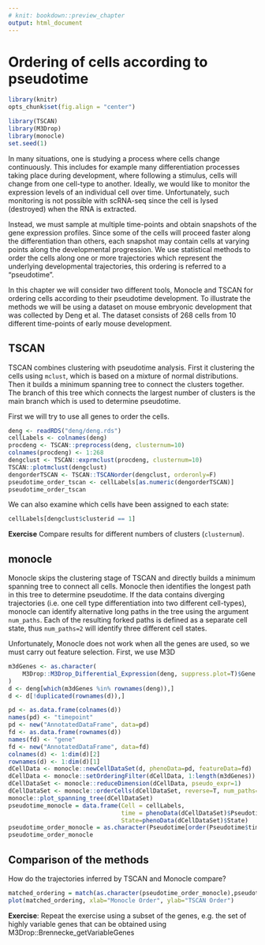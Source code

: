 ```yaml
---
# knit: bookdown::preview_chapter
output: html_document
---
```


# Ordering of cells according to pseudotime

```r
library(knitr)
opts_chunk$set(fig.align = "center")
```
```r
library(TSCAN)
library(M3Drop)
library(monocle)
set.seed(1)
```

In many situations, one is studying a process where cells change
continuously. This includes for example many differentiation processes
taking place during development, where following a stimulus, cells
will change from one cell-type to another. Ideally, we would like to
monitor the expression levels of an individual cell over
time. Unfortunately, such monitoring is not possible with scRNA-seq
since the cell is lysed (destroyed) when the RNA is extracted.

Instead, we must sample at multiple time-points and obtain snapshots of
the gene expression profiles. Since some of the cells will
proceed faster along the differentiation than others, each snapshot may contain
cells at varying points along the developmental progression. We use statistical methods
 to order the cells along one or more trajectories which represent the underlying
 developmental trajectories, this ordering is referred to a "pseudotime".

In this chapter we will consider two different tools, Monocle and
TSCAN for ordering cells according to their pseudotime development. To
illustrate the methods we will be using a dataset on mouse embryonic
development that was collected by Deng et al. The dataset consists of
268 cells from 10 different time-points of early mouse development.

## TSCAN

TSCAN combines clustering with pseudotime analysis. First it clustering the cells using `mclust`, 
which is based on a mixture of normal distributions. Then it builds a minimum spanning tree to connect the clusters together. The branch of this tree which connects the largest number of clusters is the main branch which is used to determine pseudotime.

First we will try to use all genes to order the cells.
```r
deng <- readRDS("deng/deng.rds")
cellLabels <- colnames(deng)
procdeng <- TSCAN::preprocess(deng, clusternum=10)
colnames(procdeng) <- 1:268
dengclust <- TSCAN::exprmclust(procdeng, clusternum=10)
TSCAN::plotmclust(dengclust)
dengorderTSCAN <- TSCAN::TSCANorder(dengclust, orderonly=F)
pseudotime_order_tscan <- cellLabels[as.numeric(dengorderTSCAN)]
pseudotime_order_tscan
```

We can also examine which cells have been assigned to each state:

```r
cellLabels[dengclust$clusterid == 1]
```
__Exercise__ Compare results for different numbers of clusters (`clusternum`).

## monocle

Monocle skips the clustering stage of TSCAN and directly builds a minimum spanning tree to connect all cells. Monocle then identifies the longest path in this tree to determine pseudotime. If the data contains diverging trajectories (i.e. one cell type differentiation into two different cell-types), monocle can identify alternative long paths in the tree using the argument `num_paths`. Each of the resulting forked paths is defined as a separate cell state, thus `num_paths=2` will identify three different cell states.

Unfortunately, Monocle does not work when all the genes are used, so
we must carry out feature selection. First, we use M3D
```r
m3dGenes <- as.character(
    M3Drop::M3Drop_Differential_Expression(deng, suppress.plot=T)$Gene
)
d <- deng[which(m3dGenes %in% rownames(deng)),]
d <- d[!duplicated(rownames(d)),]
```

```r
pd <- as.data.frame(colnames(d))
names(pd) <- "timepoint"
pd <- new("AnnotatedDataFrame", data=pd)
fd <- as.data.frame(rownames(d))
names(fd) <- "gene"
fd <- new("AnnotatedDataFrame", data=fd)
colnames(d) <- 1:dim(d)[2]
rownames(d) <- 1:dim(d)[1]
dCellData <- monocle::newCellDataSet(d, phenoData=pd, featureData=fd)
dCellData <- monocle::setOrderingFilter(dCellData, 1:length(m3dGenes))
dCellDataSet <- monocle::reduceDimension(dCellData, pseudo_expr=1)
dCellDataSet <- monocle::orderCells(dCellDataSet, reverse=T, num_paths=2)
monocle::plot_spanning_tree(dCellDataSet)
pseudotime_monocle = data.frame(Cell = cellLabels, 
                                time = phenoData(dCellDataSet)$Pseudotime, 
                                State=phenoData(dCellDataSet)$State)
pseudotime_order_monocle = as.character(Pseudotime[order(Pseudotime$time),1])
pseudotime_order_monocle
```

## Comparison of the methods

How do the trajectories inferred by TSCAN and Monocle compare?
```r
matched_ordering = match(as.character(pseudotime_order_monocle),pseudotime_order_tscan)
plot(matched_ordering, xlab="Monocle Order", ylab="TSCAN Order")
```

__Exercise__: Repeat the exercise using a subset of the genes, e.g. the set of highly variable genes that can be obtained using M3Drop::Brennecke_getVariableGenes

